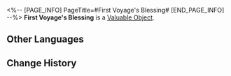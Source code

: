 <%-- [PAGE_INFO]
PageTitle=#First Voyage's Blessing#
[END_PAGE_INFO] --%>
{{Item Infobox
|id          = 800
|image       = Item First Voyage's Blessing.png
|type        = Valuable Object
|invCategory = Valuables
|rarity      = 5
|effect      = Use to gain 60 Trailblaze Power and a 1:1 replica.
|description = A blessing offered to those starting their journey.
}}
{{Description|May you embrace the skies and give the greetings of your first voyage to the endless starry seas.<br />May you cross the snowstorm and ignite an eternal flame at the end of the frigid winter.<br />The footsteps you leave behind will one day become a road upon which stars would shine.}}
'''First Voyage's Blessing''' is a [[Valuable Object]].

==Other Languages==
{{Other Languages
|en   = First Voyage's Blessing
|zhs  = 启行的祝福
|zht  = 啟行的祝福
|ja   = 啓行の祝福
|ko   = 출행의 축복
|es   = Bendición del primer viaje
|fr   = Bénédiction du premier voyage
|ru   = Благословение начала пути
|th   = First Voyage's Blessing
|vi   = Chúc Phúc Khởi Hành
|de   = Segen der ersten Reise
|id   = First Voyage's Blessing
|pt   = Bênção de Primeira Viagem
}}

==Change History==
{{Change History|2.0}}